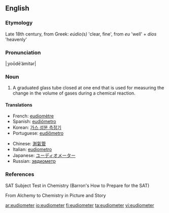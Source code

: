 ==English==

===Etymology===
Late 18th century, from Greek: ''eúdio(s)'' 'clear, fine', from ''eu'' 'well' + ''dios'' 'heavenly'

===Pronunciation===
|ˌyoōdēˈämitər|

===Noun===
{{en-noun}}

# A graduated glass tube closed at one end that is used for measuring the change in the volume of gases during a chemical reaction.

====Translations====
{{trans-top|tube for measuring volume of gases}}
* French: [[eudiomètre]]
* Spanish: [[eudiómetro]]
* Korean: [[가스 성분 측정기]]
* Portuguese: [[eudiômetro]]
{{trans-mid}}
* Chinese: [[測氣管]]
* Italian: [[eudiometro]]
* Japanese: [[ユーディオメーター]]
* Russian: [[эвдиометр]]
{{trans-bottom}}

===References===
SAT Subject Test in Chemistry (Barron's How to Prepare for the SAT)

From Alchemy to Chemistry in Picture and Story

{{wikipedia|eudiometer}}

[[ar:eudiometer]]
[[io:eudiometer]]
[[fi:eudiometer]]
[[ta:eudiometer]]
[[vi:eudiometer]]